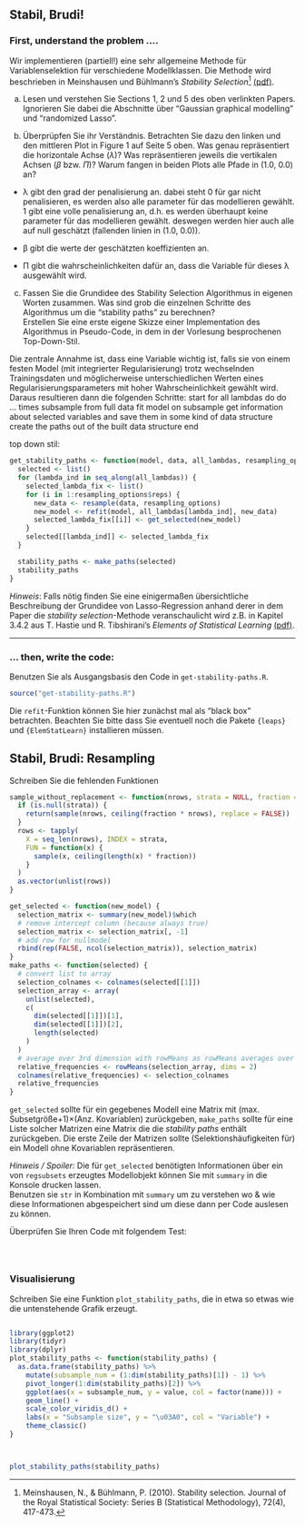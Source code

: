 ## Stabil, Brudi!

### First, understand the problem ....

Wir implementieren (partiell!) eine sehr allgemeine Methode für Variablenselektion  für verschiedene Modellklassen. Die Methode wird beschrieben in Meinshausen und Bühlmann's *Stability Selection*^[Meinshausen, N., & Bühlmann, P. (2010). Stability selection. Journal of the Royal Statistical Society: Series B (Statistical Methodology), 72(4), 417-473.] [(pdf)](http://stat.ethz.ch/~nicolai/stability.pdf). 

a)  Lesen und verstehen Sie Sections 1, 2 und 5 des oben verlinkten Papers. Ignorieren Sie dabei die Abschnitte über "Gaussian graphical modelling" und "randomized Lasso". 

b) Überprüpfen Sie ihr Verständnis. Betrachten Sie dazu den linken und den mittleren Plot in Figure 1 auf Seite 5 oben. 
Was genau repräsentiert die horizontale Achse ($\lambda$)? Was repräsentieren jeweils die vertikalen Achsen ($\beta$ bzw. $\Pi$)?  Warum fangen in beiden Plots alle Pfade in (1.0, 0.0) an?


- λ gibt den grad der penalisierung an. dabei steht 0 für gar nicht penalisieren, es werden also alle parameter für das modellieren gewählt. 1 gibt eine volle penalisierung an, d.h. es werden überhaupt keine parameter für das modellieren gewählt. deswegen werden hier auch alle auf null geschätzt (fallenden linien in (1.0, 0.0)). 

- β gibt die werte der geschätzten koeffizienten an.

- Π gibt die wahrscheinlichkeiten dafür an, dass die Variable für dieses λ ausgewählt wird.




c) Fassen Sie die Grundidee des Stability Selection Algorithmus in eigenen Worten zusammen. Was sind grob die einzelnen Schritte des Algorithmus um die "stability paths" zu berechnen?  
Erstellen Sie eine erste eigene Skizze einer Implementation des Algorithmus in Pseudo-Code, in dem in der Vorlesung besprochenen Top-Down-Stil. 

Die zentrale Annahme ist, dass eine Variable wichtig ist, falls sie von einem festen Model (mit integrierter Regularisierung) trotz wechselnden Trainingsdaten und möglicherweise unterschiedlichen Werten eines Regularisierungsparameters mit hoher Wahrscheinlichkeit gewählt wird. Daraus resultieren dann die folgenden Schritte:
start
for all lambdas do
  do ... times 
    subsample from full data
    fit model on subsample
    get information about selected variables and save them in some kind of data structure
create the paths out of the built data structure
end

top down stil:
```r
get_stability_paths <- function(model, data, all_lambdas, resampling_options) {
  selected <- list()
  for (lambda_ind in seq_along(all_lambdas)) {
    selected_lambda_fix <- list()
    for (i in 1:resampling_options$reps) {
      new_data <- resample(data, resampling_options)
      new_model <- refit(model, all_lambdas[lambda_ind], new_data)
      selected_lambda_fix[[i]] <- get_selected(new_model)
    }
    selected[[lambda_ind]] <- selected_lambda_fix
  }

  stability_paths <- make_paths(selected)
  stability_paths
}
```


*Hinweis*: Falls nötig finden Sie eine einigermaßen übersichtliche Beschreibung der Grundidee von Lasso-Regression anhand derer in dem Paper die *stability selection*-Methode veranschaulicht wird z.B. in Kapitel 3.4.2 aus T. Hastie und R. Tibshirani's *Elements of Statistical Learning* [(pdf)](http://statweb.stanford.edu/~tibs/ElemStatLearn/).

--------------------------

### ... then, write the code:

Benutzen Sie als Ausgangsbasis den Code in `get-stability-paths.R`. 
```r
source("get-stability-paths.R")
```
Die `refit`-Funktion können Sie hier zunächst mal als "black box" betrachten.
Beachten Sie bitte dass Sie eventuell noch die Pakete `{leaps}` und `{ElemStatLearn}` installieren müssen.

## Stabil, Brudi: Resampling

Schreiben Sie die fehlenden Funktionen 


```r
sample_without_replacement <- function(nrows, strata = NULL, fraction = 0.5) {
  if (is.null(strata)) {
    return(sample(nrows, ceiling(fraction * nrows), replace = FALSE))
  }
  rows <- tapply(
    X = seq_len(nrows), INDEX = strata,
    FUN = function(x) {
      sample(x, ceiling(length(x) * fraction))
    }
  )
  as.vector(unlist(rows))
}

get_selected <- function(new_model) {
  selection_matrix <- summary(new_model)$which
  # remove intercept column (because always true)
  selection_matrix <- selection_matrix[, -1]
  # add row for nullmodel
  rbind(rep(FALSE, ncol(selection_matrix)), selection_matrix)
}
make_paths <- function(selected) {
  # convert list to array
  selection_colnames <- colnames(selected[[1]])
  selection_array <- array(
    unlist(selected),
    c(
      dim(selected[[1]])[1],
      dim(selected[[1]])[2],
      length(selected)
    )
  )
  # average over 3rd dimension with rowMeans as rowMeans averages over dimension dim+1
  relative_frequencies <- rowMeans(selection_array, dims = 2)
  colnames(relative_frequencies) <- selection_colnames
  relative_frequencies
}
```
`get_selected` sollte für ein gegebenes Modell eine Matrix mit (max. Subsetgröße+1)$\times$(Anz. Kovariablen)
zurückgeben, `make_paths` sollte für eine Liste solcher Matrizen eine Matrix die die *stability paths* enthält zurückgeben. Die erste Zeile der Matrizen sollte (Selektionshäufigkeiten für) 
ein Modell ohne Kovariablen repräsentieren. 

*Hinweis / Spoiler:* Die für `get_selected` benötigten Informationen über ein von `regsubsets` erzeugtes Modellobjekt können Sie mit `summary` in die Konsole drucken lassen.  
Benutzen sie `str` in Kombination mit `summary` um zu verstehen wo & wie diese Informationen abgespeichert sind um diese dann per Code auslesen zu können.


Überprüfen Sie Ihren Code mit folgendem Test:

```r

```
```r
```
```r
```

### Visualisierung

Schreiben Sie eine Funktion `plot_stability_paths`, die in etwa so etwas wie 
die untenstehende Grafik erzeugt. 

```r
```
```r
library(ggplot2)
library(tidyr)
library(dplyr)
plot_stability_paths <- function(stability_paths) {
  as.data.frame(stability_paths) %>%
    mutate(subsample_num = (1:dim(stability_paths)[1]) - 1) %>%
    pivot_longer(1:dim(stability_paths)[2]) %>%
    ggplot(aes(x = subsample_num, y = value, col = factor(name))) +
    geom_line() +
    scale_color_viridis_d() +
    labs(x = "Subsample size", y = "\u03A0", col = "Variable") +
    theme_classic()
}



plot_stability_paths(stability_paths)
```
